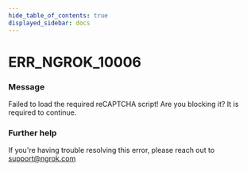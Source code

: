 ```yaml
---
hide_table_of_contents: true
displayed_sidebar: docs
---
```



# ERR_NGROK_10006

### Message
Failed to load the required reCAPTCHA script! Are you blocking it? It is required to continue.

<ErrorDetails error='err_ngrok_10006' />


### Further help
If you're having trouble resolving this error, please reach out to [support@ngrok.com](mailto:support@ngrok.com?subject=Help%20with%20ERR_NGROK_10006)

